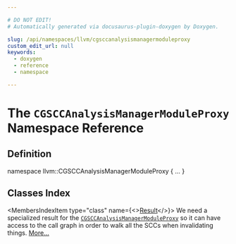 ```yaml
---

# DO NOT EDIT!
# Automatically generated via docusaurus-plugin-doxygen by Doxygen.

slug: /api/namespaces/llvm/cgsccanalysismanagermoduleproxy
custom_edit_url: null
keywords:
  - doxygen
  - reference
  - namespace

---
```





# The `CGSCCAnalysisManagerModuleProxy` Namespace Reference

<DoxygenPage pluginConfig={pluginConfig}>



## Definition

<CodeBlock>namespace llvm::CGSCCAnalysisManagerModuleProxy &#123; ... &#125;</CodeBlock>

## Classes Index

<MembersIndex>

<MembersIndexItem
  type="class"
  name={<><a href="/docs/api/classes/llvm/cgsccanalysismanagermoduleproxy/result">Result</a></>}>
We need a specialized result for the <code><a href="/docs/api/namespaces/llvm/#ab279be449a12f8ba5f83dceba257d796">CGSCCAnalysisManagerModuleProxy</a></code> so it can have access to the call graph in order to walk all the SCCs when invalidating things. <a href="/docs/api/classes/llvm/cgsccanalysismanagermoduleproxy/result/#details">More...</a>
</MembersIndexItem>

</MembersIndex>


</DoxygenPage>
